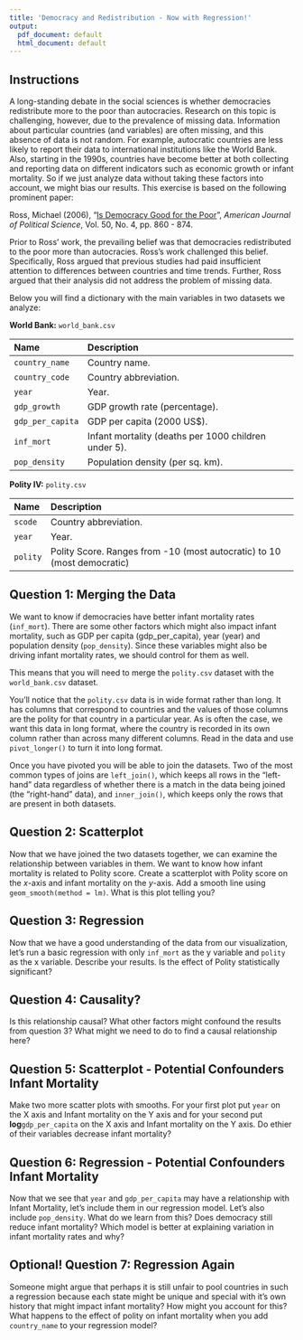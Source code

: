 ---
title: 'Democracy and Redistribution - Now with Regression!'
output:
  pdf_document: default
  html_document: default
---

<style type="text/css">
    ol { list-style-type: lower-alpha; }
</style>

## Instructions 

A long-standing debate in the social sciences is whether democracies redistribute more to the poor than autocracies.  Research on this topic is challenging, however, due to the prevalence of missing data. Information about particular countries (and variables) are often missing, and this absence of data is not random. For example, autocratic countries are less likely to report their data to international institutions like the World Bank. Also, starting in the 1990s, countries have become better at both collecting and reporting data on different indicators such as economic growth or infant mortality. So if we just analyze data without taking these factors into account, we might bias our results. This exercise is based on the following prominent paper:

Ross, Michael (2006), "[Is Democracy Good for the Poor](https://doi.org/10.1111/j.1540-5907.2006.00220.x)", *American Journal of Political Science*, Vol. 50, No. 4, pp. 860 - 874.  

Prior to Ross' work, the prevailing belief was that democracies redistributed to the poor more than autocracies.  Ross's work challenged this belief. Specifically, Ross argued that previous studies had paid insufficient attention to differences between countries and time trends. Further, Ross argued that their analysis did not address the problem of missing data.

Below you will find a dictionary with the main variables in two datasets we analyze:

**World Bank:** `world_bank.csv`

Name                 Description
-------------------  --------------------------------------------------------
`country_name`        Country name.
`country_code`        Country abbreviation.
`year`                Year.
`gdp_growth`          GDP growth rate (percentage).      
`gdp_per_capita`      GDP per capita (2000 US$).
`inf_mort`            Infant mortality (deaths per 1000 children under 5).
`pop_density`         Population density (per sq. km).

**Polity IV:** `polity.csv`

Name                 Description
-------------------  ---------------------------------------------------------
`scode`               Country abbreviation.
`year`                Year.
`polity`              Polity Score. Ranges from -10 (most autocratic) to 10 (most democratic)


## Question 1: Merging the Data

We want to know if democracies have better infant mortality rates (`inf_mort`). There are some other factors which might also impact infant mortality, such as GDP per capita (gdp_per_capita), year (year) and population density (`pop_density`). Since these variables might also be driving infant mortality rates, we should control for them as well.

This means that you will need to merge the `polity.csv` dataset with the `world_bank.csv` dataset.

You'll notice that the `polity.csv` data is in wide format rather than long. It has columns that correspond to countries and the values of those columns are the polity for that country in a particular year. As is often the case, we want this data in long format, where the country is recorded in its own column rather than across many different columns. Read in the data and use `pivot_longer()` to turn it into long format.

Once you have pivoted you will be able to join the datasets. Two of the most common types of joins are `left_join()`, which keeps all rows in the "left-hand" data regardless of whether there is a match in the data being joined (the "right-hand" data), and `inner_join()`, which keeps only the rows that are present in both datasets.  


## Question 2: Scatterplot

Now that we have joined the two datasets together, we can examine the relationship between variables in them. We want to know how infant mortality is related to Polity score. Create a scatterplot with Polity score on the $x$-axis and infant mortality on the $y$-axis. Add a smooth line using `geom_smooth(method = lm)`. What is this plot telling you? 



## Question 3: Regression

Now that we have a good understanding of the data from our visualization, let's run a basic regression with only `inf_mort` as the y variable and `polity` as the x variable. Describe your results. Is the effect of Polity statistically significant?




## Question 4: Causality?

Is this relationship causal? What other factors might confound the results from question 3? What might we need to do to find a causal relationship here?



## Question 5: Scatterplot - Potential Confounders Infant Mortality

Make two more scatter plots with smooths. For your first plot put `year` on the X axis and Infant mortality on the Y axis and for your second put **log**`gdp_per_capita` on the X axis and Infant mortality on the Y axis. Do ethier of their variables decrease infant mortality? 





## Question 6: Regression - Potential Confounders Infant Mortality

Now that we see that `year` and `gdp_per_capita` may have a relationship with Infant Mortality, let's include them in our regression model. Let's also include `pop_density`. What do we learn from this? Does democracy still reduce infant mortality? Which model is better at explaining variation in infant mortality rates and why?




## Optional! Question 7: Regression Again

Someone might argue that perhaps it is still unfair to pool countries in such a regression because each state might be unique and special with it's own history that might impact infant mortality? How might you account for this? What happens to the effect of polity on infant mortality when you add `country_name` to your regression model?





